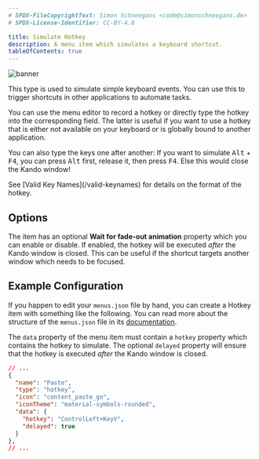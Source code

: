 ```yaml
---
# SPDX-FileCopyrightText: Simon Schneegans <code@simonschneegans.de>
# SPDX-License-Identifier: CC-BY-4.0

title: Simulate Hotkey
description: A menu item which simulates a keyboard shortcut.
tableOfContents: true
---
```



![banner](../../assets/img/type-hotkey.png)

<Intro>
This type is used to simulate simple keyboard events.
You can use this to trigger shortcuts in other applications to automate tasks.
</Intro>

You can use the menu editor to record a hotkey or directly type the hotkey into the corresponding field.
The latter is useful if you want to use a hotkey that is either not available on your keyboard or is globally bound to another application.

You can also type the keys one after another: If you want to simulate <kbd>Alt</kbd> + <kbd>F4</kbd>, you can press <kbd>Alt</kbd> first, release it, then press <kbd>F4</kbd>.
Else this would close the Kando window!

<Aside type="tip">
See [Valid Key Names](/valid-keynames) for details on the format of the hotkey.
</Aside>

## <Icon name="solar:check-circle-bold-duotone" class="inline-icon" /> Options

The item has an optional **Wait for fade-out animation** property which you can enable or disable.
If enabled, the hotkey will be executed _after_ the Kando window is closed.
This can be useful if the shortcut targets another window which needs to be focused.

## <Icon name="solar:settings-bold-duotone" class="inline-icon" /> Example Configuration

If you happen to edit your `menus.json` file by hand, you can create a Hotkey item with something like the following.
You can read more about the structure of the `menus.json` file in its [documentation](/config-files).

The `data` property of the menu item must contain a `hotkey` property which contains the hotkey to simulate.
The optional `delayed` property will ensure that the hotkey is executed _after_ the Kando window is closed.

```json title="menus.json"
// ...
{
  "name": "Paste",
  "type": "hotkey",
  "icon": "content_paste_go",
  "iconTheme": "material-symbols-rounded",
  "data": {
    "hotkey": "ControlLeft+KeyV",
    "delayed": true
  }
},
// ...
```